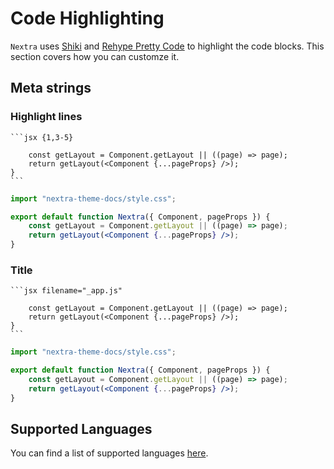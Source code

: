 # Code Highlighting

`Nextra` uses [Shiki](https://shiki.matsu.io) and
[Rehype Pretty Code](https://github.com/FormidableLabs/prism-react-renderer) to
highlight the code blocks. This section covers how you can customze it.

## Meta strings

### Highlight lines

````mdx
```jsx {1,3-5}

    const getLayout = Component.getLayout || ((page) => page);
    return getLayout(<Component {...pageProps} />);
}
```
````

```jsx {1,4-5}
import "nextra-theme-docs/style.css";

export default function Nextra({ Component, pageProps }) {
    const getLayout = Component.getLayout || ((page) => page);
    return getLayout(<Component {...pageProps} />);
}
```

### Title

````mdx
```jsx filename="_app.js"

    const getLayout = Component.getLayout || ((page) => page);
    return getLayout(<Component {...pageProps} />);
}
```
````

```jsx filename="_app.js"
import "nextra-theme-docs/style.css";

export default function Nextra({ Component, pageProps }) {
    const getLayout = Component.getLayout || ((page) => page);
    return getLayout(<Component {...pageProps} />);
}
```

## Supported Languages

You can find a list of supported languages
[here](https://github.com/shikijs/shiki/blob/main/docs/languages.md).
